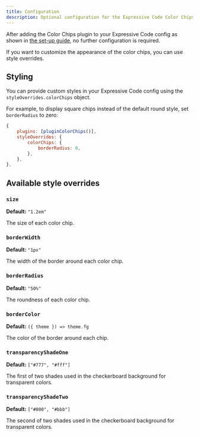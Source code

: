```yaml
---
title: Configuration
description: Optional configuration for the Expressive Code Color Chips plugin, including how to customize styling.
---
```


After adding the Color Chips plugin to your Expressive Code config as shown in [the set-up guide](/getting-started/), no further configuration is required.

If you want to customize the appearance of the color chips, you can use style overrides.

## Styling

You can provide custom styles in your Expressive Code config using the `styleOverrides.colorChips` object.

For example, to display square chips instead of the default round style, set `borderRadius` to zero:

```js
{
	plugins: [pluginColorChips()],
	styleOverrides: {
		colorChips: {
			borderRadius: 0,
		},
	},
},
```

## Available style overrides

### `size`

**Default:** `"1.2em"`

The size of each color chip.

### `borderWidth`

**Default:** `"1px"`

The width of the border around each color chip.

### `borderRadius`

**Default:** `"50%"`

The roundness of each color chip.

### `borderColor`

**Default:** `({ theme }) => theme.fg`

The color of the border around each chip.

### `transparencyShadeOne`

**Default:** `["#777", "#fff"]`

The first of two shades used in the checkerboard background for transparent colors.

### `transparencyShadeTwo`

**Default:** `["#000", "#bbb"]`

The second of two shades used in the checkerboard background for transparent colors.
